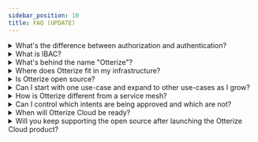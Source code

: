 ```yaml
---
sidebar_position: 10
title: FAQ (UPDATE)
---
```


<details>

<summary>What's the difference between authorization and authentication?</summary>

**Authorization** means to allow a client (in our case, another service) of a server to perform certain operations
on that server (specifically, through that server's API). Often, the server will want to allow one client to perform
certain operations that another client cannot perform. To know whether a client ca perform the operation the client requests,
the server must first know which client is making the request.

**Authentication** means verifying who a client is, i.e. determining its identity. Usually the client presents some
credentials at the time it makes the request; when the server verifies them, i.e. authenticates the client, it now
knows the identity of the client, and can see whether that specific client is authorized to perform the requested operation.

In some cases, authorization is implied through authentication: any client the server definitively recognizes, i.e.
authenticates, is allowed to perform any requested operation.

There are many variations on authorization and authentication. For example, when Otterize is used with Kubernetes
network policies, the Otterize intents operator first establishes pod identity using
[a certain algorithm](/service-identities). To authorize pod-to-pod access, it then creates labels and configures
network policies in the Kubernetes cluster such that only client pods that are authorized to access the server pod
are allowed network access to those servers. At runtime, the authorized client pods can simply send requests
to the server pods, and unless other enforcement mechanisms are in place, no authentication is needed. (Effectively,
the labels which Otterize configured Kubernetes to put on the pod serve as a kind of authentication for the network policies.)

</details>

<details>

<summary>What is IBAC?</summary>

IBAC is short for intent-based access control, which is **a new paradigm** for configuring service-to-service access
control based on the client service declaring what server calls (or operations) it intends to make.

For more information, see the [IBAC documentation page](/intent-based-access-control) and [otterize.com/ibac](https://otterize.com/ibac).

</details>

<details>

<summary>What's behind the name "Otterize"?</summary>

That's easy: it's "authorize" in a Hebrew accent &#128521;

</details>

<details>

<summary>Where does Otterize fit in my infrastructure?</summary>

Otterize does not provide yet another layer in your infrastructure, at least not in your runtime infrastructure.
Instead, Otterize primarily configures your existing infrastructure's access controls -- its enforcement points --
according to client intents that have been applied in a particular context -- say, a Kubernetes namespace, or
an environment (when using Otterize Cloud). With Otterize Cloud, you can also set rules on how to process intents
before they're used to configure access controls, or even to set access controls directly.

Otterize also provides an optional server SDK (coming soon) that you can embed in your code as an inline access control.
It provides a layer of authentication and authorization that can be standalone or can be used in addition to
other access controls such as network policies, API gateways, or proxies.

</details>

<details>

<summary>Is Otterize open source?</summary>

Otterize provides a standalone, completely open-source solution called **Otterize OSS** for intent-based access control
within a Kubernetes cluster. More information is available at [otterize.com/open-source](https://otterize.com/open-source)
and on [GitHub](https://github.com/otterize).

Otterize also provides a cloud-based, SaaS offering called Otterize Cloud that is not open source, with both free and
paid tiers. More information is available at [otterize.com/product](https://otterize.com/product)

In general, **all** Otterize components that run on the user side ("on prem") are open sourced. These include the Kubernetes operators
and the network mapper that are part of Otterize OSS, as well as the Otterize CLI, the Otterize SDK (coming soon), and components
to integrate with your infrastructure, e.g. for integrating with Kafka outside of Kubernetes.

</details>

<details>

<summary>Can I start with one use-case and expand to other use-cases as I grow?</summary>

Sure, in fact we recommend that you roll out IBAC gradually, to grow your and your organization's confidence in this approach.
Change, even when positive, is not always easy to manage. Tools such as the network mapper let you bootstrap intents files to make
adoption by teams that own specific services much easier. Read the various [Guides](/guides)
to see how to roll out IBAC gradually for various use cases.

</details>

<details>

<summary>How is Otterize different from a service mesh?</summary>

Otterize's approach is to configure and use your existing infrastructure as much as possible, rather than replacing existing components, and help you achieve zero-trust through effective use of authentication and authorization across heterogeneous infrastructures and tech stacks. The drivers for authentication and authorization are client intents: metadata that's used to configure enforcement points.

In contrast, service meshes aim to solve a whole slew of problems and tasks related to microservices, such as request routing and load balancing, circuit breaking, retries, rate limiting, blue/green deployment, service discovery, observability and metrics, as well as authentication and authorization. Otterize does not aim to do all of these things &mdash; only authentication and authorization. And even there, it does not aim to replace enforcement points for authN/authZ &mdash; it just configures them based on client intents and any overriding rules. So if a service mesh is used to enforce access, Otterize would configure it based on client intents (and any override rules) &mdash; when we add support for service meshes.

Unlike Otterize, service meshes generally aim to be the a one-stop-shop for all your needs, replacing many of the technologies you currently use. For many, this actually turns out to be friction, especially if you just want to apply authorization, and don't wish to change various technologies that are already working for you.

In summary, Otterize is not a replacement for a service mesh: a service mesh does many things Otterize doesn't, and vice versa. If you use a service mesh in a Kubernetes cluster, but also have other services that live outside a service mesh, Otterize aims to help you achieve effective zero-trust between those services when they communicate, without demanding that you replace the tech stack for one or the other, instead helping them coexist peacefully.
</details>
<details>

<summary>Can I control which intents are being approved and which are not?</summary>

Usually, when client intents files go through code review along with the client code, they accurately reflect the calls
the client will be making, so it would make sense to enable access controls so those calls can go through. Depending on
the access control mechanisms, once Otterize configures secure access to a server based on a client's declared intent,
all unintended calls are then blocked &mdash; for example, configuring the first Kubernetes network policy on a service blocks
access from pods not having a network policy on that service, and configuring a Kafka ACL on a topic blocks access to that
topics from clients not having an ACL on it. In that case, intents not only enable client access, they also increase server security.

But there may well be cases in which access should still require some other approval before it's granted. For example,
intents might automatically turn into access only in certain environments, or only for certain services, while others
require approval or some other check. For such cases, Otterize Cloud (coming soon) provides automation rules that
intermediate between application of intents and granting of access. Even within Otterize OSS, platform teams can
manage when access is granted by managing when `kubectl apply` executes within a CI/CD pipeline.

For more information on IBAC and security, see the [security documentation](/security).

</details>

<details>

<summary>When will Otterize Cloud be ready?</summary>

Otterize Cloud has actually been under construction since we started Otterize, and we've continued to iterate on it as we
built out Otterize OSS, to make sure it's a great extension to Otterize OSS as well as a great product if you don't start
from Otterize OSS.

We definitely believe in releasing early and often, so the first Otterize Cloud release will add a lot of value but
will definitely also be lean, and set up a rapid cycle of innovation after the first launch, in parallel with the parallel
cycle of innovation for Otterize OSS.

We also believe very much in high quality: of the product, the documentation, and the entire user experience. Which means
we don't want to release before all these are ready.

So, as soon as we finish implementing the core features of Otterize Cloud, test, automate the tests, document, and test again
with the documentation, we'll release Otterize Cloud.

When? Depending on when you're reading this, we're talking weeks to a few (not many) months.

</details>

<details>

<summary>Will you keep supporting the open source after launching the Otterize Cloud product?</summary>

Otterize OSS is as critical for us as Otterize Cloud. Our mission is to get IBAC &mdash; intent-based access control &mdash; adopted
as broadly as possible. We can't do it alone, and that means we can't do it without being open-first: with a robust open-source
offering, an openness to develop an open ecosystem around IBAC, and an open mind to learning from the community what works and
when doesn't and therefore making changes and evolving. It's also the way we work within Otterize as a company, something we
hope to publish soon as a blog post.

In short, our one metric as a company is adoption, and that will be driven by Otterize OSS as much as by Otterize Cloud.

Which means Otterize OSS will continue to be developed energetically along with Otterize Cloud. And not just because
Otterize OSS **is** also the way that Otterize Cloud integrates with Kubernetes clusters. Otterize OSS will continue
indefinitely to be a robust, productized, free and open source implementation of IBAC in a Kubernetes cluster, which
never requires any commercial software (by Otterize or anyone else).

</details>

